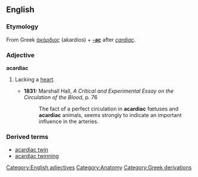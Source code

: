 ==English==

===Etymology===
From Greek [[ἀκάρδιος]] (akardios) + '''[[-ac]]''' after ''[[cardiac]]''.

===Adjective===
'''acardiac'''

#{{medicine}} Lacking a [[heart]].
#*'''1831:''' Marshall Hall, ''A Critical and Experimental Essay on the Circulation of the Blood'', p. 76
#*:The fact of a perfect circulation in '''acardiac''' fœtuses and '''acardiac''' animals, seems strongly to indicate an important influence in the arteries.
===Derived terms===
*[[acardiac twin]]
*[[acardiac twinning]]
[[Category:English adjectives]]
[[Category:Anatomy]]
[[Category:Greek derivations]]
